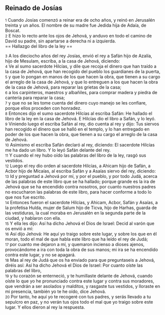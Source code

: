 == Reinado de Josías ==

{{anchor|1}} <small>1</small> Cuando Josías comenzó a reinar era de ocho años, y reinó en Jerusalén treinta y un años. El nombre de su madre fue Jedida hija de Adaía, de Boscat.<br>
{{anchor|2}} <small>2</small> E hizo lo recto ante los ojos de Jehová, y anduvo en todo el camino de David su padre, sin apartarse a derecha ni a izquierda.<br>
== Hallazgo del libro de la ley ==

{{anchor|3}} <small>3</small> A los dieciocho años del rey Josías, envió el rey a Safán hijo de Azalía, hijo de Mesulam, escriba, a la casa de Jehová, diciendo:<br>
{{anchor|4}} <small>4</small> Ve al sumo sacerdote Hilcías, y dile que recoja el dinero que han traído a la casa de Jehová, que han recogido del pueblo los guardianes de la puerta,<br>
{{anchor|5}} <small>5</small> y que lo pongan en manos de los que hacen la obra, que tienen a su cargo el arreglo de la casa de Jehová, y que lo entreguen a los que hacen la obra de la casa de Jehová, para reparar las grietas de la casa;<br>
{{anchor|6}} <small>6</small> a los carpinteros, maestros y albañiles, para comprar madera y piedra de cantería para reparar la casa;<br>
{{anchor|7}} <small>7</small> y que no se les tome cuenta del dinero cuyo manejo se les confiare, porque ellos proceden con honradez.<br>
{{anchor|8}} <small>8</small> Entonces dijo el sumo sacerdote Hilcías al escriba Safán: He hallado el libro de la ley en la casa de Jehová. E Hilcías dio el libro a Safán, y lo leyó.<br>
{{anchor|9}} <small>9</small> Viniendo luego el escriba Safán al rey, dio cuenta al rey y dijo: Tus siervos han recogido el dinero que se halló en el templo, y lo han entregado en poder de los que hacen la obra, que tienen a su cargo el arreglo de la casa de Jehová.<br>
{{anchor|10}} <small>10</small> Asimismo el escriba Safán declaró al rey, diciendo: El sacerdote Hilcías me ha dado un libro. Y lo leyó Safán delante del rey.<br>
{{anchor|11}} <small>11</small> Y cuando el rey hubo oído las palabras del libro de la ley, rasgó sus vestidos.<br>
{{anchor|12}} <small>12</small> Luego el rey dio orden al sacerdote Hilcías, a Ahicam hijo de Safán, a Acbor hijo de Micaías, al escriba Safán y a Asaías siervo del rey, diciendo:<br>
{{anchor|13}} <small>13</small> Id y preguntad a Jehová por mí, y por el pueblo, y por todo Judá, acerca de las palabras de este libro que se ha hallado; porque grande es la ira de Jehová que se ha encendido contra nosotros, por cuanto nuestros padres no escucharon las palabras de este libro, para hacer conforme a todo lo que nos fue escrito.<br>
{{anchor|14}} <small>14</small> Entonces fueron el sacerdote Hilcías, y Ahicam, Acbor, Safán y Asaías, a la profetisa Hulda, mujer de Salum hijo de Ticva, hijo de Harhas, guarda de las vestiduras, la cual moraba en Jerusalén en la segunda parte de la ciudad, y hablaron con ella.<br>
{{anchor|15}} <small>15</small> Y ella les dijo: Así ha dicho Jehová el Dios de Israel: Decid al varón que os envió a mí:<br>
{{anchor|16}} <small>16</small> Así dijo Jehová: He aquí yo traigo sobre este lugar, y sobre los que en él moran, todo el mal de que habla este libro que ha leído el rey de Judá;<br>
{{anchor|17}} <small>17</small> por cuanto me dejaron a mí, y quemaron incienso a dioses ajenos, provocándome a ira con toda la obra de sus manos; mi ira se ha encendido contra este lugar, y no se apagará.<br>
{{anchor|18}} <small>18</small> Mas al rey de Judá que os ha enviado para que preguntaseis a Jehová, diréis así: Así ha dicho Jehová el Dios de Israel: Por cuanto oíste las palabras del libro,<br>
{{anchor|19}} <small>19</small> y tu corazón se enterneció, y te humillaste delante de Jehová, cuando oíste lo que yo he pronunciado contra este lugar y contra sus moradores, que vendrán a ser asolados y malditos, y rasgaste tus vestidos, y lloraste en mi presencia, también yo te he oído, dice Jehová.<br>
{{anchor|20}} <small>20</small> Por tanto, he aquí yo te recogeré con tus padres, y serás llevado a tu sepulcro en paz, y no verán tus ojos todo el mal que yo traigo sobre este lugar. Y ellos dieron al rey la respuesta.<br>
